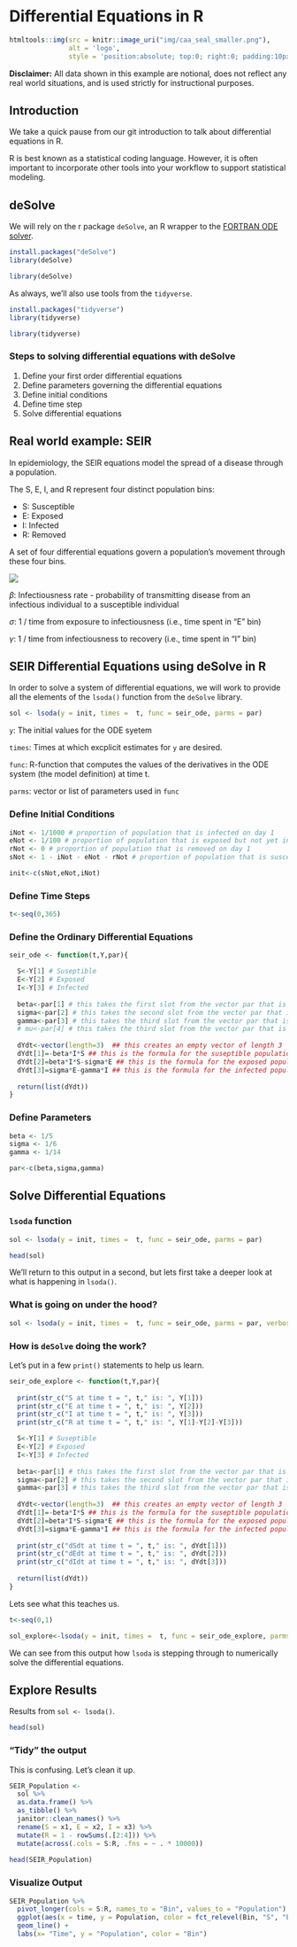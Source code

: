 # Differential Equations in R

```r
htmltools::img(src = knitr::image_uri("img/caa_seal_smaller.png"), 
               alt = 'logo', 
               style = 'position:absolute; top:0; right:0; padding:10px;')
```



**Disclaimer:** All data shown in this example are notional, does not reflect any real world situations, and is used strictly for instructional purposes. 

## Introduction

We take a quick pause from our git introduction to talk about differential equations in R.

R is best known as a statistical coding language. However, it is often important to incorporate other tools into your workflow to support statistical modeling.

## deSolve

We will rely on the r package `deSolve`, an R wrapper to the [FORTRAN ODE solver](https://rdrr.io/cran/deSolve/man/lsoda.html).

```r
install.packages("deSolve")
library(deSolve)
```


```r
library(deSolve)
```

As always, we'll also use tools from the `tidyverse`.

```r
install.packages("tidyverse")
library(tidyverse)
```


```r
library(tidyverse)
```

### Steps to solving differential equations with deSolve

1. Define your first order differential equations
2. Define parameters governing the differential equations
3. Define initial conditions
4. Define time step
5. Solve differential equations

## Real world example: SEIR 

In epidemiology, the SEIR equations model the spread of a disease through a population.  

The S, E, I, and R represent four distinct population bins:

* S: Susceptible
* E: Exposed
* I: Infected
* R: Removed

A set of four differential equations govern a population's movement through these four bins.

![](img/seir.png)

$\beta$: Infectiousness rate - probability of transmitting disease from an infectious individual to a susceptible individual  

$\sigma$: 1 / time from exposure to infectiousness (i.e., time spent in "E" bin)  

$\gamma$: 1 / time from infectiousness to recovery (i.e., time spent in "I" bin)  

## SEIR Differential Equations using deSolve in R

In order to solve a system of differential equations, we will work to provide all the elements of the `lsoda()` function from the `deSolve` library.

```r
sol <- lsoda(y = init, times =  t, func = seir_ode, parms = par)
```

`y`: The initial values for the ODE syetem

`times`: Times at which excplicit estimates for `y` are desired.

`func`: R-function that computes the values of the derivatives in the ODE system (the model definition) at time t.  

`parms`: vector or list of parameters used in `func` 


### Define Initial Conditions

```r
iNot <- 1/1000 # proportion of population that is infected on day 1
eNot <- 1/100 # proportion of population that is exposed but not yet infected on day 1
rNot <- 0 # proportion of population that is removed on day 1
sNot <- 1 - iNot - eNot - rNot # proportion of population that is susceptible on day 1

init<-c(sNot,eNot,iNot)
```

### Define Time Steps

```r
t<-seq(0,365)
```

### Define the Ordinary Differential Equations

```r
seir_ode <- function(t,Y,par){

  S<-Y[1] # Suseptible
  E<-Y[2] # Exposed 
  I<-Y[3] # Infected
  
  beta<-par[1] # this takes the first slot from the vector par that is passed in - it changes every time
  sigma<-par[2] # this takes the second slot from the vector par that is passed in - it remains constant
  gamma<-par[3] # this takes the third slot from the vector par that is passed in - it remains constant
  # mu<-par[4] # this takes the third slot from the vector par that is passed in - it remains constant
  
  dYdt<-vector(length=3)  ## this creates an empty vector of length 3
  dYdt[1]=-beta*I*S ## this is the formula for the suseptible population after the first step of the SEIR
  dYdt[2]=beta*I*S-sigma*E ## this is the formula for the exposed population after the first step of the SEIR
  dYdt[3]=sigma*E-gamma*I ## this is the formula for the infected population after the first step of the SEIR
  
  return(list(dYdt))
}
```

### Define Parameters

```r
beta <- 1/5
sigma <- 1/6
gamma <- 1/14

par<-c(beta,sigma,gamma)
```


## Solve Differential Equations

### `lsoda` function

```r
sol <- lsoda(y = init, times =  t, func = seir_ode, parms = par)

head(sol)
```

We'll return to this output in a second, but lets first take a deeper look at what is happening in `lsoda()`.

### What is going on under the hood?

```r
sol <- lsoda(y = init, times =  t, func = seir_ode, parms = par, verbose = T)
```

### How is `deSolve` doing the work?

Let's put in a few `print()` statements to help us learn.

```r
seir_ode_explore <- function(t,Y,par){
  
  print(str_c("S at time t = ", t," is: ", Y[1]))
  print(str_c("E at time t = ", t," is: ", Y[2]))
  print(str_c("I at time t = ", t," is: ", Y[3]))
  print(str_c("R at time t = ", t," is: ", Y[1]-Y[2]-Y[3]))

  S<-Y[1] # Suseptible
  E<-Y[2] # Exposed 
  I<-Y[3] # Infected
  
  beta<-par[1] # this takes the first slot from the vector par that is passed in - it changes every time
  sigma<-par[2] # this takes the second slot from the vector par that is passed in - it remains constant
  gamma<-par[3] # this takes the third slot from the vector par that is passed in - it remains constant
  
  dYdt<-vector(length=3)  ## this creates an empty vector of length 3
  dYdt[1]=-beta*I*S ## this is the formula for the suseptible population after the first step of the SEIR
  dYdt[2]=beta*I*S-sigma*E ## this is the formula for the exposed population after the first step of the SEIR
  dYdt[3]=sigma*E-gamma*I ## this is the formula for the infected population after the first step of the SEIR
  
  print(str_c("dSdt at time t = ", t," is: ", dYdt[1]))
  print(str_c("dEdt at time t = ", t," is: ", dYdt[2]))
  print(str_c("dIdt at time t = ", t," is: ", dYdt[3]))
  
  return(list(dYdt))
}
```

Lets see what this teaches us.

```r
t<-seq(0,1)

sol_explore<-lsoda(y = init, times =  t, func = seir_ode_explore, parms = par, verbose = F)
```

We can see from this output how `lsoda` is stepping through to numerically solve the differential equations.

## Explore Results

Results from `sol <- lsoda()`.

```r
head(sol)
```

### "Tidy" the output

This is confusing.  Let's clean it up.

```r

SEIR_Population <-
  sol %>%
  as.data.frame() %>%
  as_tibble() %>%
  janitor::clean_names() %>%
  rename(S = x1, E = x2, I = x3) %>%
  mutate(R = 1 - rowSums(.[2:4])) %>%
  mutate(across(.cols = S:R, .fns = ~ . * 10000))
  
head(SEIR_Population)
```

### Visualize Output

```r
SEIR_Population %>%
  pivot_longer(cols = S:R, names_to = "Bin", values_to = "Population") %>% 
  ggplot(aes(x = time, y = Population, color = fct_relevel(Bin, "S", "E", "I", "R"))) +
  geom_line() +
  labs(x= "Time", y = "Population", color = "Bin")
```

